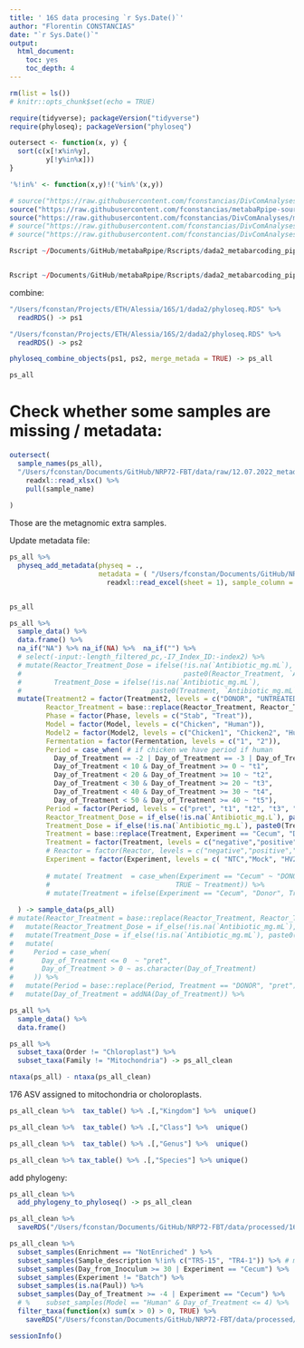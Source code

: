 ```yaml
---
title: ' 16S data procesing `r Sys.Date()`'
author: "Florentin CONSTANCIAS"
date: "`r Sys.Date()`"
output:
  html_document:
    toc: yes
    toc_depth: 4
---
```


```r
rm(list = ls())
# knitr::opts_chunk$set(echo = TRUE)
```

```r
require(tidyverse); packageVersion("tidyverse")
require(phyloseq); packageVersion("phyloseq")
```

```r
outersect <- function(x, y) {
  sort(c(x[!x%in%y],
         y[!y%in%x]))
}

'%!in%' <- function(x,y)!('%in%'(x,y))

# source("https://raw.githubusercontent.com/fconstancias/DivComAnalyses/master/R/phyloseq_taxa_tests.R") 
source("https://raw.githubusercontent.com/fconstancias/metabaRpipe-source/master/Rscripts/functions.R")
source("https://raw.githubusercontent.com/fconstancias/DivComAnalyses/master/R/phyloseq_normalisation.R") 
# source("https://raw.githubusercontent.com/fconstancias/DivComAnalyses/master/R/phyloseq_alpha.R") 
# source("https://raw.githubusercontent.com/fconstancias/DivComAnalyses/master/R/phyloseq_beta.R") 
```


```r
Rscript ~/Documents/GitHub/metabaRpipe/Rscripts/dada2_metabarcoding_pipeline.Rscript -i raw/ -T 4 --preset V4-1PCR --db ~/db/DADA2/silva_nr99_v138.1_train_set.fa.gz --db_species ~/db/DADA2/silva_species_assignment_v138.1.fa.gz --metadata 12.07.2022_metadata_updated.xlsx --priors ~/Documents/GitHub/metabaRpipe/databases/priors/hv292_CGU_V4.fasta --pool FALSE


Rscript ~/Documents/GitHub/metabaRpipe/Rscripts/dada2_metabarcoding_pipeline.Rscript -i raw/ -T 4 --preset V4-2PCR --db ~/db/DADA2/silva_nr99_v138.1_train_set.fa.gz --db_species ~/db/DADA2/silva_species_assignment_v138.1.fa.gz --metadata 12.07.2022_metadata_updated.xlsx --priors ~/Documents/GitHub/metabaRpipe/databases/priors/hv292_CGU_V4.fasta --pool FALSE
```


combine:

```r
"/Users/fconstan/Projects/ETH/Alessia/16S/1/dada2/phyloseq.RDS" %>% 
  readRDS() -> ps1

"/Users/fconstan/Projects/ETH/Alessia/16S/2/dada2/phyloseq.RDS" %>% 
  readRDS() -> ps2
```


```r
phyloseq_combine_objects(ps1, ps2, merge_metada = TRUE) -> ps_all

ps_all
```

# Check whether some samples are missing / metadata:

```r

outersect(
  sample_names(ps_all),
  "/Users/fconstan/Documents/GitHub/NRP72-FBT/data/raw/12.07.2022_metadata_updated.xlsx" %>%
    readxl::read_xlsx() %>% 
    pull(sample_name)
  
)
```

Those are the metagnomic extra samples.


Update metadata file:

```r
ps_all %>% 
  physeq_add_metadata(physeq = .,
                      metadata = ( "/Users/fconstan/Documents/GitHub/NRP72-FBT/data/raw/12.07.2022_metadata_updated.xlsx") %>%
                        readxl::read_excel(sheet = 1), sample_column = "sample_name") -> ps_all


ps_all
```


```r
ps_all %>% 
  sample_data() %>% 
  data.frame() %>% 
  na_if("NA") %>% na_if(NA) %>%  na_if("") %>% 
  # select(-input:-length_filtered_pc,-I7_Index_ID:-index2) %>% 
  # mutate(Reactor_Treatment_Dose = ifelse(!is.na(`Antibiotic_mg.mL`),
  #                                        paste0(Reactor_Treatment, `Antibiotic_mg.mL`), Reactor_Treatment),
  #        Treatment_Dose = ifelse(!is.na(`Antibiotic_mg.mL`),
  #                                paste0(Treatment, `Antibiotic_mg.mL`), Reactor_Treatment)) %>% 
  mutate(Treatment2 = factor(Treatment2, levels = c("DONOR", "UNTREATED", "AB+E. coli", "AB", "E. coli", "AB+E. faecium", "E. faecium")),
         Reactor_Treatment = base::replace(Reactor_Treatment, Reactor_Treatment == "TR_2CTX", "TR2_CTX"),
         Phase = factor(Phase, levels = c("Stab", "Treat")),
         Model = factor(Model, levels = c("Chicken", "Human")),
         Model2 = factor(Model2, levels = c("Chicken1", "Chicken2", "Human1", "Human2")),
         Fermentation = factor(Fermentation, levels = c("1", "2")),
         Period = case_when( # if chicken we have period if human
           Day_of_Treatment == -2 | Day_of_Treatment == -3 | Day_of_Treatment == -6 | Day_of_Treatment == -7 ~ "pret",
           Day_of_Treatment < 10 & Day_of_Treatment >= 0 ~ "t1",
           Day_of_Treatment < 20 & Day_of_Treatment >= 10 ~ "t2",
           Day_of_Treatment < 30 & Day_of_Treatment >= 20 ~ "t3",
           Day_of_Treatment < 40 & Day_of_Treatment >= 30 ~ "t4",
           Day_of_Treatment < 50 & Day_of_Treatment >= 40 ~ "t5"),
         Period = factor(Period, levels = c("pret", "t1", "t2", "t3", "t4", "t5")),
         Reactor_Treatment_Dose = if_else(!is.na(`Antibiotic_mg.L`), paste0(Reactor_Treatment, `Antibiotic_mg.L`), Reactor_Treatment),
         Treatment_Dose = if_else(!is.na(`Antibiotic_mg.L`), paste0(Treatment, `Antibiotic_mg.L`), Treatment),
         Treatment = base::replace(Treatment, Experiment == "Cecum", "DONOR"),
         Treatment = factor(Treatment, levels = c("negative","positive","STRAIN", "DONOR", "UNTREATED", "CTX", "CTX+HV292.1", "HV292.1", "VAN", "VAN+CCUG59168", "CCUG59168")),
         # Reactor = factor(Reactor, levels = c("negative","positive","STRAIN", "DONOR", "IR1", "IR2", "CR", "TR1", "TR2", "TR3", "TR4", "TR5", "TR6","Batch3","Batch4")),
         Experiment = factor(Experiment, levels = c( "NTC","Mock", "HV292.1", "CCUG59168", "Cecum","Continuous","Batch")),
         
         # mutate( Treatment  = case_when(Experiment == "Cecum" ~ "DONOR",
         #                               TRUE ~ Treatment)) %>% 
         # mutate(Treatment = ifelse(Experiment == "Cecum", "Donor", Treatment)) %>% 
         
  ) -> sample_data(ps_all)
# mutate(Reactor_Treatment = base::replace(Reactor_Treatment, Reactor_Treatment == "TR_2CTX", "TR2_CTX")) %>%
#   mutate(Reactor_Treatment_Dose = if_else(!is.na(`Antibiotic_mg.mL`), paste0(Reactor_Treatment, `Antibiotic_mg.mL`), Reactor_Treatment)) %>% 
#   mutate(Treatment_Dose = if_else(!is.na(`Antibiotic_mg.mL`), paste0(Treatment, `Antibiotic_mg.mL`), Treatment)) %>%
#   mutate(
#     Period = case_when(
#       Day_of_Treatment <= 0  ~ "pret",
#       Day_of_Treatment > 0 ~ as.character(Day_of_Treatment)
#     )) %>%
#   mutate(Period = base::replace(Period, Treatment == "DONOR", "pret")) %>%
#   mutate(Day_of_Treatment = addNA(Day_of_Treatment)) %>%

ps_all %>% 
  sample_data() %>% 
  data.frame()
```


```r
ps_all %>% 
  subset_taxa(Order != "Chloroplast") %>%
  subset_taxa(Family != "Mitochondria") -> ps_all_clean
```


```r
ntaxa(ps_all) - ntaxa(ps_all_clean)
```

176 ASV assigned to mitochondria or choloroplasts.

```r
ps_all_clean %>%  tax_table() %>% .[,"Kingdom"] %>%  unique()
```


```r
ps_all_clean %>%  tax_table() %>% .[,"Class"] %>%  unique()
```

```r
ps_all_clean %>%  tax_table() %>% .[,"Genus"] %>%  unique()
```

```r
ps_all_clean %>% tax_table() %>% .[,"Species"] %>% unique()
```

add phylogeny:

```r
ps_all_clean %>% 
  add_phylogeny_to_phyloseq() -> ps_all_clean
```

```r
ps_all_clean %>% 
  saveRDS("/Users/fconstan/Documents/GitHub/NRP72-FBT/data/processed/16S/ps_silva_dada2_human_chicken_all_fct.RDS")
```


```r
ps_all_clean %>% 
  subset_samples(Enrichment == "NotEnriched" ) %>% 
  subset_samples(Sample_description %!in% c("TR5-15", "TR4-1")) %>% # mislabel
  subset_samples(Day_from_Inoculum >= 30 | Experiment == "Cecum") %>% 
  subset_samples(Experiment != "Batch") %>% 
  subset_samples(is.na(Paul)) %>% 
  subset_samples(Day_of_Treatment >= -4 | Experiment == "Cecum") %>% 
  # %    subset_samples(Model == "Human" & Day_of_Treatment <= 4) %>% 
  filter_taxa(function(x) sum(x > 0) > 0, TRUE) %>% 
    saveRDS("/Users/fconstan/Documents/GitHub/NRP72-FBT/data/processed/16S/ps_silva_dada2_human_chicken_all_fct_polyferms.RDS")
```

```r
sessionInfo()
```
